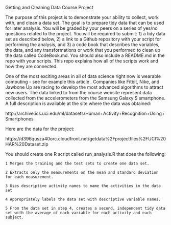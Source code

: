 Getting and Cleaning Data Course Project

The purpose of this project is to demonstrate your ability to collect, work with, and clean a data set. The goal is to prepare tidy data that can be used for later analysis. You will be graded by your peers on a series of yes/no questions related to the project. You will be required to submit: 1) a tidy data set as described below, 2) a link to a Github repository with your script for performing the analysis, and 3) a code book that describes the variables, the data, and any transformations or work that you performed to clean up the data called CodeBook.md. You should also include a README.md in the repo with your scripts. This repo explains how all of the scripts work and how they are connected.

One of the most exciting areas in all of data science right now is wearable computing - see for example this article . Companies like Fitbit, Nike, and Jawbone Up are racing to develop the most advanced algorithms to attract new users. The data linked to from the course website represent data collected from the accelerometers from the Samsung Galaxy S smartphone. A full description is available at the site where the data was obtained:

http://archive.ics.uci.edu/ml/datasets/Human+Activity+Recognition+Using+Smartphones 

Here are the data for the project:

https://d396qusza40orc.cloudfront.net/getdata%2Fprojectfiles%2FUCI%20HAR%20Dataset.zip  

You should create one R script called run_analysis.R that does the following:

    1 Merges the training and the test sets to create one data set.

    2 Extracts only the measurements on the mean and standard deviation for each measurement. 

    3 Uses descriptive activity names to name the activities in the data set

    4 Appropriately labels the data set with descriptive variable names. 

    5 From the data set in step 4, creates a second, independent tidy data set with the average of each variable for each activity and each subject.